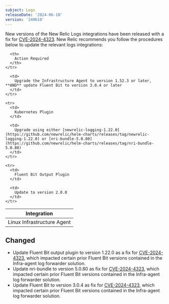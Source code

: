 ```yaml
---
subject: Logs
releaseDate: '2024-06-10'
version: '240610'
---
```


New versions of the New Relic Logs integrations have been released with a fix for [CVE-2024-4323](https://nvd.nist.gov/vuln/detail/CVE-2024-4323). New Relic recommends you follow the procedures below to update the relevant logs integrations:

<table>
  <thead>
    <tr>
      <th>
        Integration
      </th>

      <th>
        Action Required
      </th>
    </tr>
  </thead>

  <tbody>
    <tr>
      <td>
        Linux Infrastructure Agent
      </td>

      <td>
        Upgrade the Infrastructure Agent to version 1.52.3 or later, **AND** update Fluent Bit to version 3.0.4 or later
      </td>
    </tr>

    <tr>
      <td>
        Kubernetes Plugin
      </td>

      <td>
        Upgrade using either [newrelic-logging-1.22.0](https://github.com/newrelic/helm-charts/releases/tag/newrelic-logging-1.22.0) or [nri-bundle-5.0.80](https://github.com/newrelic/helm-charts/releases/tag/nri-bundle-5.0.80)
      </td>
    </tr>

    <tr>
      <td>
        Fluent Bit Output Plugin
      </td>

      <td>
        Update to version 2.0.0
      </td>
    </tr>
  </tbody>
</table>

## Changed

* Update Fluent Bit output plugin to version 1.22.0 as a fix for [CVE-2024-4323](https://nvd.nist.gov/vuln/detail/CVE-2024-4323), which impacted certain prior Fluent Bit versions contained in the Infra-agent log forwarder solution.
* Update nri-bundle to version 5.0.80 as fix for [CVE-2024-4323](https://nvd.nist.gov/vuln/detail/CVE-2024-4323), which impacted certain prior Fluent Bit versions contained in the Infra-agent log forwarder solution.
* Update Fluent Bit to version 3.0.4 as fix for [CVE-2024-4323](https://nvd.nist.gov/vuln/detail/CVE-2024-4323), which impacted certain prior Fluent Bit versions contained in the Infra-agent log forwarder solution.
